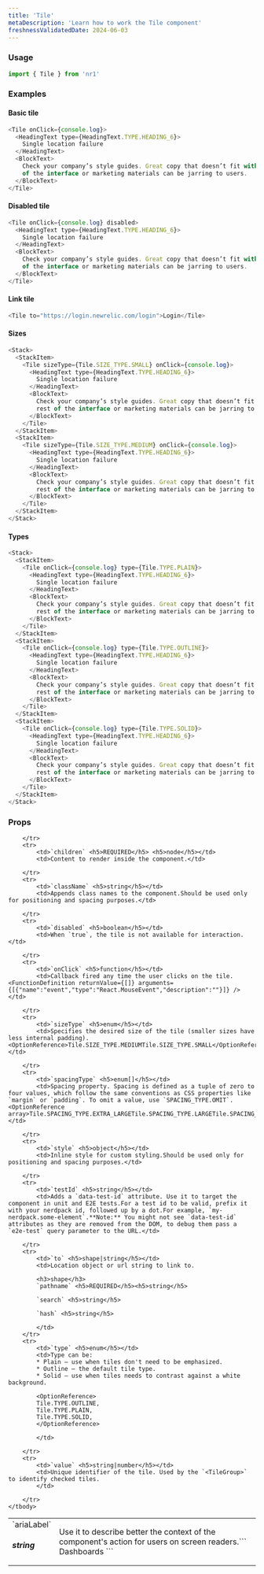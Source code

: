 ```yaml
---
title: 'Tile'
metaDescription: 'Learn how to work the Tile component'
freshnessValidatedDate: 2024-06-03
---
```


### Usage

```js
import { Tile } from 'nr1'
```

### Examples

#### Basic tile

```js
<Tile onClick={console.log}>
  <HeadingText type={HeadingText.TYPE.HEADING_6}>
    Single location failure
  </HeadingText>
  <BlockText>
    Check your company’s style guides. Great copy that doesn’t fit with the rest
    of the interface or marketing materials can be jarring to users.
  </BlockText>
</Tile>
```



#### Disabled tile

```js
<Tile onClick={console.log} disabled>
  <HeadingText type={HeadingText.TYPE.HEADING_6}>
    Single location failure
  </HeadingText>
  <BlockText>
    Check your company’s style guides. Great copy that doesn’t fit with the rest
    of the interface or marketing materials can be jarring to users.
  </BlockText>
</Tile>
```



#### Link tile

```js
<Tile to="https://login.newrelic.com/login">Login</Tile>
```



#### Sizes

```js
<Stack>
  <StackItem>
    <Tile sizeType={Tile.SIZE_TYPE.SMALL} onClick={console.log}>
      <HeadingText type={HeadingText.TYPE.HEADING_6}>
        Single location failure
      </HeadingText>
      <BlockText>
        Check your company’s style guides. Great copy that doesn’t fit with the
        rest of the interface or marketing materials can be jarring to users.
      </BlockText>
    </Tile>
  </StackItem>
  <StackItem>
    <Tile sizeType={Tile.SIZE_TYPE.MEDIUM} onClick={console.log}>
      <HeadingText type={HeadingText.TYPE.HEADING_6}>
        Single location failure
      </HeadingText>
      <BlockText>
        Check your company’s style guides. Great copy that doesn’t fit with the
        rest of the interface or marketing materials can be jarring to users.
      </BlockText>
    </Tile>
  </StackItem>
</Stack>
```



#### Types

```js
<Stack>
  <StackItem>
    <Tile onClick={console.log} type={Tile.TYPE.PLAIN}>
      <HeadingText type={HeadingText.TYPE.HEADING_6}>
        Single location failure
      </HeadingText>
      <BlockText>
        Check your company’s style guides. Great copy that doesn’t fit with the
        rest of the interface or marketing materials can be jarring to users.
      </BlockText>
    </Tile>
  </StackItem>
  <StackItem>
    <Tile onClick={console.log} type={Tile.TYPE.OUTLINE}>
      <HeadingText type={HeadingText.TYPE.HEADING_6}>
        Single location failure
      </HeadingText>
      <BlockText>
        Check your company’s style guides. Great copy that doesn’t fit with the
        rest of the interface or marketing materials can be jarring to users.
      </BlockText>
    </Tile>
  </StackItem>
  <StackItem>
    <Tile onClick={console.log} type={Tile.TYPE.SOLID}>
      <HeadingText type={HeadingText.TYPE.HEADING_6}>
        Single location failure
      </HeadingText>
      <BlockText>
        Check your company’s style guides. Great copy that doesn’t fit with the
        rest of the interface or marketing materials can be jarring to users.
      </BlockText>
    </Tile>
  </StackItem>
</Stack>
```



### Props

<table>
    <tbody>
        <tr>
            <td>`ariaLabel` <h5>string</h5></td>
            <td>Use it to describe better the context of the component's action for users on screen readers.``` <Tile to="/dashboards" ariaLabel="Go to your dashboard">   Dashboards </Tile> ```</td>

        </tr>
        <tr>
            <td>`children` <h5>REQUIRED</h5> <h5>node</h5></td>
            <td>Content to render inside the component.</td>

        </tr>
        <tr>
            <td>`className` <h5>string</h5></td>
            <td>Appends class names to the component.Should be used only for positioning and spacing purposes.</td>

        </tr>
        <tr>
            <td>`disabled` <h5>boolean</h5></td>
            <td>When `true`, the tile is not available for interaction.</td>

        </tr>
        <tr>
            <td>`onClick` <h5>function</h5></td>
            <td>Callback fired any time the user clicks on the tile.<FunctionDefinition returnValue={[]} arguments={[{"name":"event","type":"React.MouseEvent","description":""}]} /></td>

        </tr>
        <tr>
            <td>`sizeType` <h5>enum</h5></td>
            <td>Specifies the desired size of the tile (smaller sizes have less internal padding).<OptionReference>Tile.SIZE_TYPE.MEDIUMTile.SIZE_TYPE.SMALL</OptionReference></td>

        </tr>
        <tr>
            <td>`spacingType` <h5>enum[]</h5></td>
            <td>Spacing property. Spacing is defined as a tuple of zero to four values, which follow the same conventions as CSS properties like `margin` or `padding`. To omit a value, use `SPACING_TYPE.OMIT`.<OptionReference array>Tile.SPACING_TYPE.EXTRA_LARGETile.SPACING_TYPE.LARGETile.SPACING_TYPE.MEDIUMTile.SPACING_TYPE.NONETile.SPACING_TYPE.OMITTile.SPACING_TYPE.SMALL</OptionReference></td>

        </tr>
        <tr>
            <td>`style` <h5>object</h5></td>
            <td>Inline style for custom styling.Should be used only for positioning and spacing purposes.</td>

        </tr>
        <tr>
            <td>`testId` <h5>string</h5></td>
            <td>Adds a `data-test-id` attribute. Use it to target the component in unit and E2E tests.For a test id to be valid, prefix it with your nerdpack id, followed up by a dot.For example, `my-nerdpack.some-element`.**Note:** You might not see `data-test-id` attributes as they are removed from the DOM, to debug them pass a `e2e-test` query parameter to the URL.</td>

        </tr>
        <tr>
            <td>`to` <h5>shape|string</h5></td>
            <td>Location object or url string to link to.
            
            <h3>shape</h3>
            `pathname` <h5>REQUIRED</h5><h5>string</h5>

            `search` <h5>string</h5>

            `hash` <h5>string</h5>
            
            </td>
        </tr>
        <tr>
            <td>`type` <h5>enum</h5></td>
            <td>Type can be:
            * Plain — use when tiles don't need to be emphasized. 
            * Outline — the default tile type. 
            * Solid — use when tiles needs to contrast against a white background.
            
            <OptionReference>
            Tile.TYPE.OUTLINE,
            Tile.TYPE.PLAIN,
            Tile.TYPE.SOLID,
            </OptionReference>
            
            </td>

        </tr>
        <tr>
            <td>`value` <h5>string|number</h5></td>
            <td>Unique identifier of the tile. Used by the `<TileGroup>` to identify checked tiles.
            </td>

        </tr>
    </tbody>
</table>